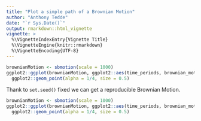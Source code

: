 ```yaml
---
title: "Plot a simple path of a Brownian Motion"
author: "Anthony Tedde"
date: "`r Sys.Date()`"
output: rmarkdown::html_vignette
vignette: >
  %\VignetteIndexEntry{Vignette Title}
  %\VignetteEngine{knitr::rmarkdown}
  %\VignetteEncoding{UTF-8}
---
```


```R
brownianMotion <- sbmotion(scale = 1000)
ggplot2::ggplot(brownianMotion, ggplot2::aes(time_periods, brownian_motion_path)) +
  ggplot2::geom_point(alpha = 1/4, size = 0.5)
```

Thank to `set.seed()` fixed we can get a reproducible Brownian Motion.

```R
brownianMotion <- sbmotion(scale = 1000)
ggplot2::ggplot(brownianMotion, ggplot2::aes(time_periods, brownian_motion_path)) +
  ggplot2::geom_point(alpha = 1/4, size = 0.5)
```
